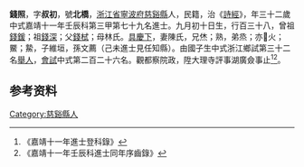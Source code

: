 {{明清人物信息框
| 姓名 = 錢照
| 原名 =
| 圖片名稱= 
| 圖片大小 =
| 圖片說明 = 
| 最高職務 =湖广按察司佥事
| 國家 = 大明 
| 爵位 =
| 籍貫 = [[浙江省|浙江省]][[寧波府|寧波府]][[慈谿縣|慈谿縣]]
| 族裔 = 
| 旗籍 = 
| 字號 = 
| 諡號 =
| 出生日期 = 九月初十日
| 出生地點 =
| 逝世日期 = 
| 逝世地點 =
| 墓葬 =
| 配偶 = 陳氏
| 親屬 = 曾祖[[錢鍰|錢鍰]]，祖[[錢深|錢深]]，父[[錢栻|錢栻]]，母林氏<br>（孙）[[钱文荐|钱文荐]]（万历丁未进士）
| 出身 =
* 嘉靖十一年壬辰科進士
| 經歷 =
| 著作 =  
*
*
*
}}
'''錢照'''{{BD|1501年||1560年||}}，字'''叔初'''，號'''北橋'''，[[浙江省|浙江省]][[寧波府|寧波府]][[慈谿縣|慈谿縣]]人，民籍，治《[[詩經|詩經]]》，年三十二歲中式嘉靖十一年壬辰科第三甲第七十九名進士。九月初十日生，行百三十八，曾祖[[錢鍰|錢鍰]]；祖[[錢深|錢深]]；父[[錢栻|錢栻]]；母林氏。[[具慶下|具慶下]]，妻陳氏，兄烋；熟，弟烝；亦火；鱀；䲀，子維垣，孫文薦（己未進士見任知縣）。由國子生中式浙江鄉試第三十二名[[舉人|舉人]]，[[會試|會試]]中式第二百二十六名。觀都察院政，陞大理寺評事湖廣僉事止<ref>《嘉靖十一年進士登科錄》</ref><ref>《嘉靖十一年壬辰科進士同年序齒錄》</ref>。

== 参考资料 ==
{{reflist}}

{{嘉靖十一年壬辰科殿试金榜}}

{{Authority control}}

{{DEFAULTSORT:}}
[[Category:慈谿縣人|Category:慈谿縣人]]


{{明朝人物小作品}}
